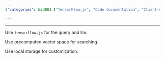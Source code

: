```yaml
---
{"categories": &id001 ["TensorFlow.js", "Code documentation", "Client-side compute resources", "Precomputed vector spaces", "Searching", "Local storage", "Customization"], "category": "TensorFlow.js", "date": "2023-12-01 11:26:49", "description": "This article discusses the utilization of TensorFlow.js for code documentation and client-side computations, leveraging precomputed vector spaces for search functionality, and employing local storage for customization purposes.", "tags": *id001, "title": "Document your code with AI, and use client-side compute resources"}

---
```


------

Use `tensorflow.js` for the query and llm.

Use precomputed vector space for searching.

Use local storage for customization.


